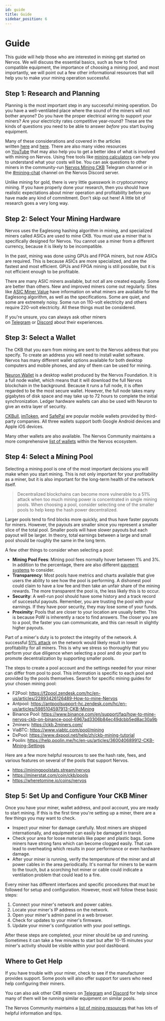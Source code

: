 ```yaml
---
id: guide
title: Guide
sidebar_position: 6
---
```


# Guide

This guide will help those who are interested in mining get started on Nervos. We will discuss the essential basics, such as how to find compatible equipment, the importance of choosing a mining pool, and most importantly, we will point out a few other informational resources that will help you to make your mining operation successful.

## Step 1: Research and Planning

Planning is the most important step in any successful mining operation. Do you have a well-ventilated place where the sound of the miners will not bother anyone? Do you have the proper electrical wiring to support your miners? Are your electricity rates competitive year-round? These are the kinds of questions you need to be able to answer *before* you start buying equipment.

Many of these considerations and covered in the articles written [here](https://www.cryptowendyo.com/should-i-start-mining-cryptocurrency/) and [here](https://www.cryptowendyo.com/should-i-start-mining-cryptocurrency-part-2/). There are also many video resources on [YouTube](https://www.youtube.com/results?search_query=nervos+mining) that may also help you to get a better idea of what is involved with mining on Nervos. Using free tools like [mining calculators](https://minerstat.com/algorithm/eaglesong) can help you to understand what your costs will be. You can ask questions to other miners in the community-run [Nervos Mining CKB](https://t.me/NervosMining) Telegram channel or in the [#mining-chat](https://discord.com/channels/657799690070523914/671647273603694625) channel on the Nervos Discord server.

Unlike mining for gold, there is very little guesswork in cryptocurrency mining. If you have properly done your research, then you should have realistic expectations about miner operation and profitability before you have made any kind of commitment. Don't skip out here! A little bit of research goes a very long way.

## Step 2: Select Your Mining Hardware

Nervos uses the Eaglesong hashing algorithm in mining, and specialized miners called ASICs are used to mine CKB. You must use a miner that is specifically designed for Nervos. You cannot use a miner from a different currency, because it is likely to be incompatible.

In the past, mining was done using GPUs and FPGA miners, but now ASICs are required. This is because ASICs are more specialized, and are the fastest and most efficient. GPUs and FPGA mining is still possible, but it is not efficient enough to be profitable.

There are many ASIC miners available, but not all are created equally. Some are better than others. New and improved miners come out regularly. Sites like [ASIC Miner Value](https://www.asicminervalue.com/efficiency/eaglesong) have information on what miners are available for the Eaglesong algorithm, as well as the specifications. Some are quiet, and some are extremely noisy. Some run on 110-volt electricity and others require 220-volt electricity. All these things must be considered.

If you're unsure, you can always ask other miners on [Telegram](https://t.me/NervosMining) or [Discord](https://discord.com/channels/657799690070523914/671647273603694625) about their experiences.

## Step 3: Select a Wallet

The CKB that you earn from mining are sent to the Nervos address that you specify. To create an address you will need to install wallet software. Nervos has many different wallet options available for both desktop computers and mobile phones, and any of them can be used for mining.

[Neuron Wallet](https://nervos-ckb-docs-git-v1-cryptape.vercel.app/docs/basics/guides/crypto%20wallets/neuron) is a desktop wallet produced by the Nervos Foundation. It is a full node wallet, which means that it will download the full Nervos blockchain in the background. Because it runs a full node, it is often regarded to be the most secure wallet. However, the full node takes many gigabytes of disk space and may take up to 72 hours to complete the initial synchronization. Ledger hardware wallets can also be used with Neuron to give an extra layer of security.

[CKBull](https://ckbull.app/), [imToken](https://nervos-ckb-docs-git-v1-cryptape.vercel.app/docs/basics/guides/crypto%20wallets/imToken), and [SafePal](https://nervos-ckb-docs-git-v1-cryptape.vercel.app/docs/basics/guides/crypto%20wallets/safepal) are popular mobile wallets provided by third-party companies. All three wallets support both Google Android devices and Apple iOS devices.

Many other wallets are also available. The Nervos Community maintains a more comprehensive [list of wallets](https://docs.nervos.org/docs/wallets/#ckb-wallet-options) within the Nervos ecosystem.

## Step 4: Select a Mining Pool

Selecting a mining pool is one of the most important decisions you will make when you start mining. This is not only important for your profitability as a miner, but it is also important for the long-term health of the network itself.

> Decentralized blockchains can become more vulnerable to a 51% attack when too much mining power is concentrated in single mining pools. When choosing a pool, consider selecting one of the smaller pools to help keep the hash power decentralized.
> 

Larger pools tend to find blocks more quickly, and thus have faster payouts for miners. However, the payouts are smaller since you represent a smaller slice of the total pool. Smaller pools will have slower payouts but each payout will be larger. In theory, total earnings between a large and small pool should be roughly the same in the long term.

A few other things to consider when selecting a pool:

- **Mining Pool Fees**: Mining pool fees normally hover between 1% and 3%. In addition to the percentage, there are also different [payment systems](https://medium.com/luxor/mining-pool-payment-methods-pps-vs-pplns-ac699f44149f) to consider.
- **Transparency**: Most pools have metrics and charts available that give users the ability to see how the pool is performing. A dishonest pool could claim to have a low fee and then take an unfair share of the mining rewards. The more transparent the pool is, the less likely this is to occur.
- **Security**: A well-run pool should have some history and a track record of successful payouts. Remember, you are trusting the pool with your earnings. If they have poor security, they may lose some of your funds.
- **Proximity**: Pools that are closer to your location are usually better. This is because PoW is inherently a race to find answers. The closer you are to a pool, the faster you can communicate, and this can result in slightly higher payouts.

Part of a miner's duty is to protect the integrity of the network. A successful [51% attack](https://99bitcoins.com/51-percent-attack/) on the network would likely result in lower profitability for all miners. This is why we stress so thoroughly that you perform your due diligence when selecting a pool and do your part to promote decentralization by supporting smaller pools.

The steps to create a pool account and the settings needed for your miner can differ from pool to pool. This information is specific to each pool and provided by the pools themselves. Search for specific mining guides for your chosen mining pool:

- F2Pool: https://f2pool.zendesk.com/hc/en-us/articles/22893426126489-How-to-mine-Nervos
- Antpool: https://antpoolsupport-hc.zendesk.com/hc/en-us/articles/5985104597913-CKB-Mining
- Binance Pool: https://www.binance.com/en/support/faq/how-to-mine-nervos-ckb-on-binance-pool-6967ad3306b84ec49dcbb5ed8ac30a9b
- 2miners: https://ckb.2miners.com/
- ViaBTC: https://www.viabtc.com/pool/mining
- DxPool: https://www.dxpool.net/help/zh/ckb-mining-tutorial
- Poolin: https://help.poolin.me/hc/en-us/articles/360040689912-CKB-Mining-Settings

Here are a few more helpful resources to see the hash rate, fees, and various features on several of the pools that support Nervos.

- https://miningpoolstats.stream/nervos
- https://minerstat.com/coin/ckb/pools
- https://wheretomine.io/coins/nervos

## Step 5: Set Up and Configure Your CKB Miner

Once you have your miner, wallet address, and pool account, you are ready to start mining. If this is the first time you're setting up a miner, there are a few things you may want to check.

- Inspect your miner for damage carefully. Most miners are shipped internationally, and equipment can easily be damaged in transit.
- Check your area for loose materials like paper and plastic bags. Some miners have strong fans which can become clogged easily. That can lead to overheating which results in poor performance or even hardware damage.
- After your miner is running, verify the temperature of the miner and all power cables in the area periodically. It's normal for miners to be warm to the touch, but a scorching hot miner or cable could indicate a ventilation problem that could lead to a fire.

Every miner has different interfaces and specific procedures that must be followed for setup and configuration. However, most will follow these basic steps:

1. Connect your miner's network and power cables.
2. Locate your miner's IP address on the network.
3. Open your miner's admin panel in a web browser.
4. Check for updates to your miner's firmware.
5. Update your miner's configuration with your pool settings.

After these steps are completed, your miner should be up and running. Sometimes it can take a few minutes to start but after 10-15 minutes your miner's activity should be visible within your pool dashboard.

## Where to Get Help

If you have trouble with your miner, check to see if the manufacturer provides support. Some pools will also offer support for users who need help configuring their miners. 

You can also ask other CKB miners on [Telegram](https://t.me/NervosMining) and [Discord](https://discord.com/channels/657799690070523914/671647273603694625) for help since many of them will be running similar equipment on similar pools.

The Nervos Community maintains a [list of mining resources](https://linktr.ee/CKBMining) that has lots of helpful information and tips.
